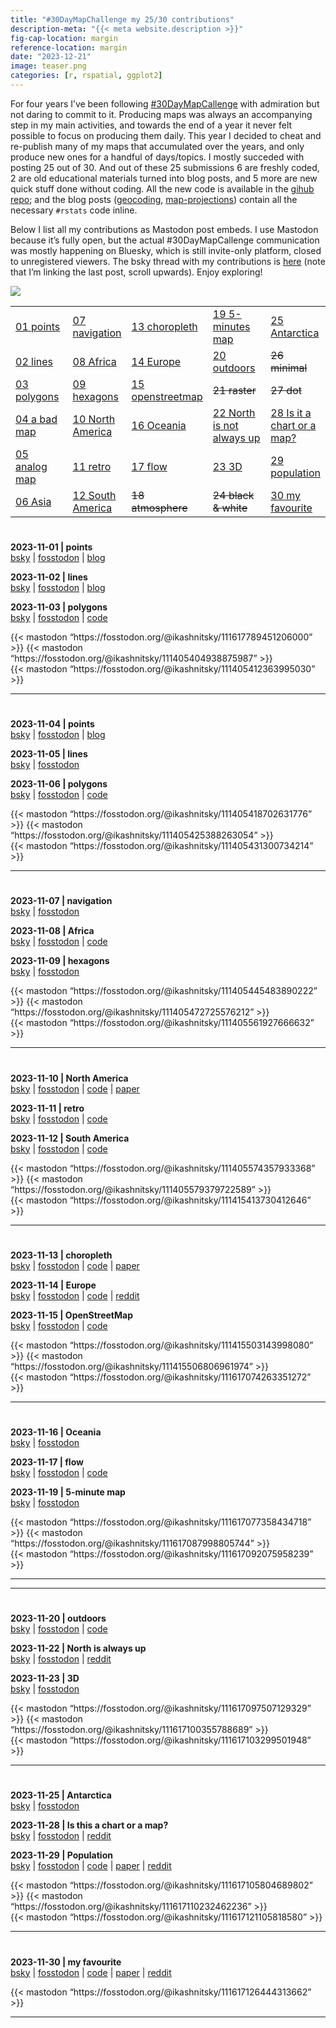 ```yaml
---
title: "#30DayMapChallenge my 25/30 contributions"
description-meta: "{{< meta website.description >}}"
fig-cap-location: margin
reference-location: margin
date: "2023-12-21"
image: teaser.png
categories: [r, rspatial, ggplot2]
---
```



For four years I've been following [#30DayMapCallenge][30d] with admiration but not daring to commit to it. Producing maps was always an accompanying step in my main activities, and towards the end of a year it never felt possible to focus on producing them daily. This year I decided to cheat and re-publish many of my maps that accumulated over the years, and only produce new ones for a handful of days/topics. I mostly succeded with posting 25 out of 30. And out of these 25 submissions 6 are freshly coded, 2 are old educational materials turned into blog posts, and 5 more are new quick stuff done without coding. All the new code is available in the [gihub repo][git]; and the blog posts ([geocoding][one], [map-projections][one]) contain all the necessary `#rstats` code inline. 

Below I list all my contributions as Mastodon post embeds. I use Mastodon because it's fully open, but the actual #30DayMapCallenge communication was mostly happening on Bluesky, which is still invite-only platform, closed to unregistered viewers. The bsky thread with my contributions is [here][bsky] (note that I'm linking the last post, scroll upwards). Enjoy exploring!

![](30dmc-2023.png)

|                            |                         |                            |                             |                           |
|----------------------------|-------------------------|----------------------------|-----------------------------|---------------------------|
| [01 points](#d1) | [07 navigation](#d7)   | [13 choropleth](#d13)  | [19 5-minutes map](#d19) | [25 Antarctica](#d25) |
| [02 lines](#d2)     | [08 Africa](#d8)    | [14 Europe](#d14)        | [20 outdoors](#d20)       | ~~26 minimal~~      |
| [03 polygons](#d3)    | [09 hexagons](#d9) | [15 openstreetmap](#d15) | ~~21 raster~~     | ~~27 dot~~ |
| [04 a bad map](#d4)       | [10 North America](#d10)  | [16 Oceania](#d16)        | [22 North is not always up](#d22)     | [28 Is it a chart or a map?](#d28)      |
| [05 analog map](#d5)         | [11 retro](#d11)  | [17 flow](#d17)  | [23 3D](#d23)         | [29 population](#d29)  |
| [06 Asia](#d6)  | [12 South America](#d12)    | ~~18 atmosphere~~  | ~~24 black & white~~    | [30 my favourite](#d30)          |



# {#d1}
# {#d2}
# {#d3}

:::{.column-page layout-ncol=3 height=500}
**2023-11-01 | points**   
[bsky](https://bsky.app/profile/ikashnitsky.phd/post/3kd5pr6o6xj2t) | [fosstodon](https://fosstodon.org/@ikashnitsky/111337430617092755) | [blog](https://ikashnitsky.phd/2023/geocoding/)  

**2023-11-02 | lines**   
[bsky](https://bsky.app/profile/ikashnitsky.phd/post/3kd7xqamrlu2l) | [fosstodon](https://fosstodon.org/@ikashnitsky/111405404938875987) | 
[blog](https://ikashnitsky.phd/2023/map-borders/)

**2023-11-03 | polygons**   
[bsky](https://bsky.app/profile/ikashnitsky.phd/post/3kd7xqamrlu2l) | [fosstodon](https://fosstodon.org/@ikashnitsky/111405412363995030) | 
[code](https://gist.github.com/ikashnitsky/90483ee3c3c230aa874dffb856d6074b)

{{< mastodon "https://fosstodon.org/@ikashnitsky/111617789451206000" >}} 
{{< mastodon "https://fosstodon.org/@ikashnitsky/111405404938875987" >}}  
{{< mastodon "https://fosstodon.org/@ikashnitsky/111405412363995030" >}}  
:::


***

# {#d4}
# {#d5}
# {#d6}

:::{.column-page layout-ncol=3 height=500}
**2023-11-04 | points**   
[bsky](https://bsky.app/profile/ikashnitsky.phd/post/3kdeawnbl4q24) | [fosstodon](https://fosstodon.org/@ikashnitsky/111405418702631776) | [blog](https://ikashnitsky.phd/2023/map-proj/)  

**2023-11-05 | lines**   
[bsky](https://bsky.app/profile/ikashnitsky.phd/post/3kdh7ufu3uy2v) | [fosstodon](https://fosstodon.org/@ikashnitsky/111405425388263054) 

**2023-11-06 | polygons**   
[bsky](https://bsky.app/profile/ikashnitsky.phd/post/3kdjejp7ipi2u) | [fosstodon](https://fosstodon.org/@ikashnitsky/111405431300734214) | [code](https://github.com/ikashnitsky/30DayMapChallenge/blob/main/src/06-asian-restaurants.R)

{{< mastodon "https://fosstodon.org/@ikashnitsky/111405418702631776" >}} 
{{< mastodon "https://fosstodon.org/@ikashnitsky/111405425388263054" >}}  
{{< mastodon "https://fosstodon.org/@ikashnitsky/111405431300734214" >}}  
:::

***

# {#d7}
# {#d8}
# {#d9}

:::{.column-page layout-ncol=3 height=500}
**2023-11-07 | navigation**   
[bsky](https://bsky.app/profile/ikashnitsky.phd/post/3kdmxhthkae2e) | [fosstodon](https://fosstodon.org/@ikashnitsky/111405445483890222) 

**2023-11-08 | Africa**   
[bsky](https://bsky.app/profile/ikashnitsky.phd/post/3kdocjzuvhq2e) | [fosstodon](https://fosstodon.org/@ikashnitsky/111405472725576212) | [code](https://github.com/ikashnitsky/30DayMapChallenge/blob/77d444be79c5170c83b2b6049847df7b5ec04536/src/08-africa-wpp.R)

**2023-11-09 | hexagons**   
[bsky](https://bsky.app/profile/ikashnitsky.phd/post/3kdqlogcoko2e) | [fosstodon](https://fosstodon.org/@ikashnitsky/111405561927666632) 

{{< mastodon "https://fosstodon.org/@ikashnitsky/111405445483890222" >}} 
{{< mastodon "https://fosstodon.org/@ikashnitsky/111405472725576212" >}}  
{{< mastodon "https://fosstodon.org/@ikashnitsky/111405561927666632" >}}  
:::

***

# {#d10}
# {#d11}
# {#d12}

:::{.column-page layout-ncol=3 height=500}
**2023-11-10 | North America**   
[bsky](https://bsky.app/profile/ikashnitsky.phd/post/3kdtg5brpke22) | [fosstodon](https://fosstodon.org/@ikashnitsky/111405574357933368) | [code](https://github.com/ikashnitsky/demres-geofacet) | [paper](https://doi.org/10.4054/demres.2019.41.17)

**2023-11-11 | retro**   
[bsky](https://bsky.app/profile/ikashnitsky.phd/post/3kdvouy3l2o25) | [fosstodon](https://fosstodon.org/@ikashnitsky/111405579379722589) | [code](https://github.com/ikashnitsky/30DayMapChallenge/blob/77d444be79c5170c83b2b6049847df7b5ec04536/src/08-africa-wpp.R)

**2023-11-12 | South America**   
[bsky](https://bsky.app/profile/ikashnitsky.phd/post/3keafyo6ga422) | [fosstodon](https://fosstodon.org/@ikashnitsky/111415413730412646) | [code](https://github.com/ikashnitsky/30DayMapChallenge/blob/main/src/12-south-america-copa.R)

{{< mastodon "https://fosstodon.org/@ikashnitsky/111405574357933368" >}} 
{{< mastodon "https://fosstodon.org/@ikashnitsky/111405579379722589" >}}  
{{< mastodon "https://fosstodon.org/@ikashnitsky/111415413730412646" >}}  
:::

***

# {#d13}
# {#d14}
# {#d15}

:::{.column-page layout-ncol=3 height=500}
**2023-11-13 | choropleth**   
[bsky](https://bsky.app/profile/ikashnitsky.phd/post/3ke3wnhy6322g) | [fosstodon](https://fosstodon.org/@ikashnitsky/111415503143998080) | [code](https://github.com/CPop-SDU/outsurvival-in-perspective) | [paper](http://doi.org/10.1136/bmjopen-2021-059964)

**2023-11-14 | Europe**   
[bsky](https://bsky.app/profile/ikashnitsky.phd/post/3ke5kdkcsa22e) | [fosstodon](https://fosstodon.org/@ikashnitsky/111415506806961974) | [code](https://github.com/ikashnitsky/five-non-capitals) | 
[reddit](https://www.reddit.com/r/dataisbeautiful/comments/u0r9fh)

**2023-11-15 | OpenStreetMap**   
[bsky](https://bsky.app/profile/ikashnitsky.phd/post/3keaifn7xem2l) | [fosstodon](https://fosstodon.org/@ikashnitsky/111617074263351272) | [code](https://github.com/ikashnitsky/30DayMapChallenge/blob/main/src/12-south-america-copa.R)

{{< mastodon "https://fosstodon.org/@ikashnitsky/111415503143998080" >}} 
{{< mastodon "https://fosstodon.org/@ikashnitsky/111415506806961974" >}}  
{{< mastodon "https://fosstodon.org/@ikashnitsky/111617074263351272" >}}  
:::

***

# {#d16}
# {#d17}
# {#d19}

:::{.column-page layout-ncol=3 height=500}
**2023-11-16 | Oceania**   
[bsky](https://bsky.app/profile/ikashnitsky.phd/post/3kedm72lrgc2g) | [fosstodon](https://fosstodon.org/@ikashnitsky/111617077358434718) 

**2023-11-17 | flow**   
[bsky](https://bsky.app/profile/ikashnitsky.phd/post/3kefic276eg2p) | [fosstodon](https://fosstodon.org/@ikashnitsky/111617087998805744) | [code](https://github.com/ikashnitsky/30DayMapChallenge/blob/main/src/17-flow-places-lived.R)

**2023-11-19 | 5-minute map**   
[bsky](https://bsky.app/profile/ikashnitsky.phd/post/3keuk5ixxbm2d) | [fosstodon](https://fosstodon.org/@ikashnitsky/111617092075958239) 

{{< mastodon "https://fosstodon.org/@ikashnitsky/111617077358434718" >}} 
{{< mastodon "https://fosstodon.org/@ikashnitsky/111617087998805744" >}}  
{{< mastodon "https://fosstodon.org/@ikashnitsky/111617092075958239" >}}  
:::

***

***

# {#d20}
# {#d22}
# {#d23}

:::{.column-page layout-ncol=3 height=500}
**2023-11-20 | outdoors**   
[bsky](https://bsky.app/profile/ikashnitsky.phd/post/3kedm72lrgc2g) | [fosstodon](https://fosstodon.org/@ikashnitsky/111617097507129329) | 
[code](https://github.com/ikashnitsky/30DayMapChallenge/blob/main/src/20-outdoors-strava.R)

**2023-11-22 | North is always up**   
[bsky](https://bsky.app/profile/ikashnitsky.phd/post/3kery3gdarf23) | [fosstodon](https://fosstodon.org/@ikashnitsky/111617100355788689) | [reddit](https://www.reddit.com/r/dataisbeautiful/comments/o6hezy)

**2023-11-23 | 3D**   
[bsky](https://bsky.app/profile/ikashnitsky.phd/post/3keujjd6ajm2d) | [fosstodon](https://fosstodon.org/@ikashnitsky/111617103299501948) 

{{< mastodon "https://fosstodon.org/@ikashnitsky/111617097507129329" >}} 
{{< mastodon "https://fosstodon.org/@ikashnitsky/111617100355788689" >}}  
{{< mastodon "https://fosstodon.org/@ikashnitsky/111617103299501948" >}}  
:::

***

# {#d25}
# {#d28}
# {#d29}

:::{.column-page layout-ncol=3 height=500}
**2023-11-25 | Antarctica**   
[bsky](https://bsky.app/profile/ikashnitsky.phd/post/3kezt7zaify26) | [fosstodon](https://fosstodon.org/@ikashnitsky/111617105804689802) 

**2023-11-28 | Is this a chart or a map?**   
[bsky](https://bsky.app/profile/ikashnitsky.phd/post/3kfagi4o2yw2k) | [fosstodon](https://fosstodon.org/@ikashnitsky/111617110232462236) | [reddit](https://www.reddit.com/r/dataisbeautiful/comments/o6hezy)

**2023-11-29 | Population**   
[bsky](https://bsky.app/profile/ikashnitsky.phd/post/3kfczojm3yb25) | [fosstodon](https://fosstodon.org/@ikashnitsky/111617121105818580) | 
[code](https://github.com/ikashnitsky/covid19-nuts3) | 
[paper](https://doi.org/10.1016/j.worlddev.2020.105170) | 
[reddit](https://www.reddit.com/r/dataisbeautiful/comments/ipek29)

{{< mastodon "https://fosstodon.org/@ikashnitsky/111617105804689802" >}} 
{{< mastodon "https://fosstodon.org/@ikashnitsky/111617110232462236" >}}  
{{< mastodon "https://fosstodon.org/@ikashnitsky/111617121105818580" >}}  
:::


***

# {#d30}

**2023-11-30 | my favourite**   
[bsky](https://bsky.app/profile/ikashnitsky.phd/post/3kfftqm6fqz2j) | [fosstodon](https://fosstodon.org/@ikashnitsky/111617126444313662) | 
[code](https://github.com/ikashnitsky/the-lancet-2018) | 
[paper](https://doi.org/10.1016/s0140-6736(18)31194-2) | 
[reddit](https://www.reddit.com/r/dataisbeautiful/comments/915hxe)

{{< mastodon "https://fosstodon.org/@ikashnitsky/111617126444313662" >}} 

***


[30d]: https://30daymapchallenge.com
[git]: https://github.com/ikashnitsky/30DayMapChallenge
[one]: https://ikashnitsky.phd/2023/geocoding/
[two]: https://ikashnitsky.phd/2023/map-proj/
[bsky]: https://bsky.app/profile/ikashnitsky.phd/post/3kgzxxhdgbm24

